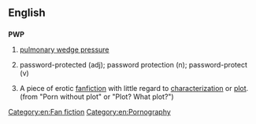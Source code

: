==English==

==={{initialism-old|en}}===
'''PWP'''

# {{medicine}} [[w:pulmonary wedge pressure|pulmonary wedge pressure]]
# {{computing}} password-protected (adj); password protection (n); password-protect (v)
# {{context|fandom}} A piece of erotic [[fanfiction]] with little regard to [[characterization]] or [[plot]]. (from "Porn without plot" or "Plot? What plot?")

[[Category:en:Fan fiction]]
[[Category:en:Pornography]]